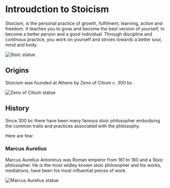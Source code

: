 # Introudction to Stoicism 

Stoicism, is the personal practice of growth, fulfilment, learning, action and freedom.
It teaches you to grow and become the best version of yourself, to become a better person and a good individual.
Through discipline and continous practice, you work on yourself and strives towards a better soul, mind and body.

![Stoic statue](../public/assets/stoic-statue.jpg)

## Origins

Stoicism was founded at Athens by Zeno of Citium c. 300 bc 

![Zeno of Citium statue](../public/assets/zeno-of-citium.webp)

## History

Since 300 bc there have been many famous stoic philosopher embodying the common traits and practices associated with the philosophy.

Here are few:

### Marcus Aurelius

Marcus Aurelius Antoninus was Roman emperor from 161 to 180 and a Stoic philosopher. He is the most widley known stoic philosopher
and his works, mediations, have been his most influential peices of work.

![Marcus Aurelius statue](../public/assets/marcus-aurelius-statue.jpg)
